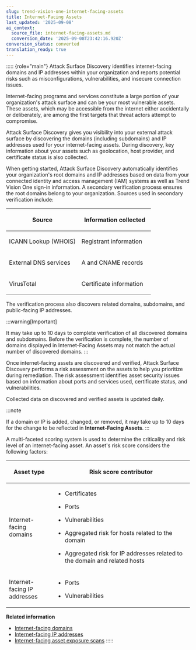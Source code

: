 ```yaml
---
slug: trend-vision-one-internet-facing-assets
title: Internet-Facing Assets
last_updated: '2025-09-08'
ai_context:
  source_file: internet-facing-assets.md
  conversion_date: '2025-09-08T23:42:16.920Z'
conversion_status: converted
translation_ready: true
---
```


::::: {role="main"}
Attack Surface Discovery identifies internet-facing domains and IP addresses within your organization and reports potential risks such as misconfigurations, vulnerabilities, and insecure connection issues.

Internet-facing programs and services constitute a large portion of your organization's attack surface and can be your most vulnerable assets. These assets, which may be accessible from the internet either accidentally or deliberately, are among the first targets that threat actors attempt to compromise.

Attack Surface Discovery gives you visibility into your external attack surface by discovering the domains (including subdomains) and IP addresses used for your internet-facing assets. During discovery, key information about your assets such as geolocation, host provider, and certificate status is also collected.

When getting started, Attack Surface Discovery automatically identifies your organization's root domains and IP addresses based on data from your connected identity and access management (IAM) systems as well as Trend Vision One sign-in information. A secondary verification process ensures the root domains belong to your organization. Sources used in secondary verification include:

<table>
<colgroup>
<col style="width: 50%" />
<col style="width: 50%" />
</colgroup>
<thead>
<tr>
<th><p>Source</p></th>
<th><p>Information collected</p></th>
</tr>
</thead>
<tbody>
<tr>
<td><p>ICANN Lookup (WHOIS)</p></td>
<td><p>Registrant information</p></td>
</tr>
<tr>
<td><p>External DNS services</p></td>
<td><p>A and CNAME records</p></td>
</tr>
<tr>
<td><p>VirusTotal</p></td>
<td><p>Certificate information</p></td>
</tr>
</tbody>
</table>

The verification process also discovers related domains, subdomains, and public-facing IP addresses.

:::warning[Important]

It may take up to 10 days to complete verification of all discovered domains and subdomains. Before the verification is complete, the number of domains displayed in Internet-Facing Assets may not match the actual number of discovered domains.
:::

Once internet-facing assets are discovered and verified, Attack Surface Discovery performs a risk assessment on the assets to help you prioritize during remediation. The risk assessment identifies asset security issues based on information about ports and services used, certificate status, and vulnerabilities.

Collected data on discovered and verified assets is updated daily.

:::note

If a domain or IP is added, changed, or removed, it may take up to 10 days for the change to be reflected in **Internet-Facing Assets**.
:::

A multi-faceted scoring system is used to determine the criticality and risk level of an internet-facing asset. An asset's risk score considers the following factors:

<table>
<colgroup>
<col style="width: 25%" />
<col style="width: 75%" />
</colgroup>
<thead>
<tr>
<th><p>Asset type</p></th>
<th><p>Risk score contributor</p></th>
</tr>
</thead>
<tbody>
<tr>
<td><p>Internet-facing domains</p></td>
<td><ul>
<li><p>Certificates</p></li>
<li><p>Ports</p></li>
<li><p>Vulnerabilities</p></li>
<li><p>Aggregated risk for hosts related to the domain</p></li>
<li><p>Aggregated risk for IP addresses related to the domain and related hosts</p></li>
</ul></td>
</tr>
<tr>
<td><p>Internet-facing IP addresses</p></td>
<td><ul>
<li><p>Ports</p></li>
<li><p>Vulnerabilities</p></li>
</ul></td>
</tr>
</tbody>
</table>

**Related information**

- [Internet-facing domains](internet-facing-domains.md "Attack Surface Discovery discovers and assesses your internet-facing domains as part of your external attack surface.")
- [Internet-facing IP addresses](internet-facing-ip-addresses.md "Attack Surface Discovery discovers and assesses your internet-facing IP addresses as part of your external attack surface.")
- [Internet-facing asset exposure scans](internet-facing-asset-scan.md "Use the Network Vulnerability Scanner service to scan supported internet-facing assets for exposures including system configuration issues that could compromise your organization's infrastructure.")
:::::
